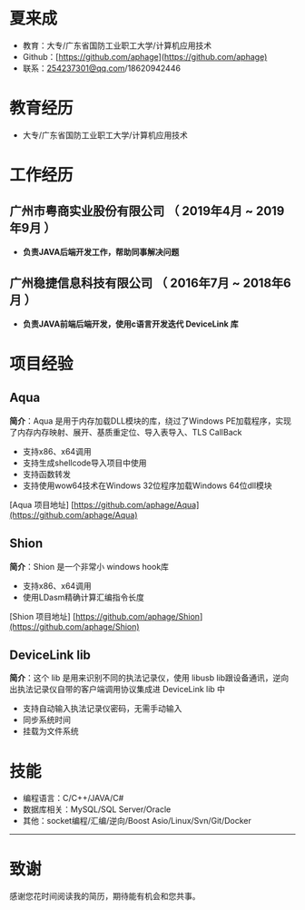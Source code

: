 # 夏来成
* 教育：大专/广东省国防工业职工大学/计算机应用技术
* Github：[https://github.com/aphage](https://github.com/aphage)
* 联系：254237301@qq.com/18620942446

# 教育经历

* 大专/广东省国防工业职工大学/计算机应用技术

# 工作经历

## 广州市粤商实业股份有限公司 （ 2019年4月 ~ 2019年9月 ）

- **负责JAVA后端开发工作，帮助同事解决问题**

## 广州稳捷信息科技有限公司 （ 2016年7月 ~ 2018年6月 ）

- **负责JAVA前端后端开发，使用c语言开发迭代 DeviceLink 库**

# 项目经验

## Aqua
**简介**：Aqua 是用于内存加载DLL模块的库，绕过了Windows PE加载程序，实现了内存内存映射、展开、基质重定位、导入表导入、TLS CallBack
- 支持x86、x64调用
- 支持生成shellcode导入项目中使用
- 支持函数转发
- 支持使用wow64技术在Windows 32位程序加载Windows 64位dll模块

[Aqua 项目地址] [https://github.com/aphage/Aqua](https://github.com/aphage/Aqua)

## Shion
**简介**：Shion 是一个非常小 windows hook库
- 支持x86、x64调用
- 使用LDasm精确计算汇编指令长度

[Shion 项目地址] [https://github.com/aphage/Shion](https://github.com/aphage/Shion)


## DeviceLink lib
**简介**：这个 lib 是用来识别不同的执法记录仪，使用 libusb lib跟设备通讯，逆向出执法记录仪自带的客户端调用协议集成进 DeviceLink lib 中
 - 支持自动输入执法记录仪密码，无需手动输入
 - 同步系统时间
 - 挂载为文件系统

# 技能

* 编程语言：C/C++/JAVA/C#
* 数据库相关：MySQL/SQL Server/Oracle
* 其他：socket编程/汇编/逆向/Boost Asio/Linux/Svn/Git/Docker
---
# 致谢
感谢您花时间阅读我的简历，期待能有机会和您共事。